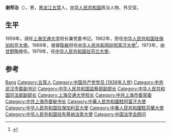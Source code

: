 '''谢邦治'''（{{bd|1916年||2008年|1月28日|catIdx=}}），男，[[黑龙江省|黑龙江]][[五常市|五常]]人，[[中华人民共和国|中华人民共和国]]政治人物、外交官。

== 生平 ==
1959年，调任[[上海交通大学|上海交通大学]]校长兼党委书记。1962年，担任[[中国驻保加利亚大使列表|中华人民共和国驻保加利亚大使]]。1969年，接替[[陈枫|陈枫]]担任[[中国驻阿富汗大使列表|中华人民共和国驻阿富汗大使]]<ref>{{cite web|author=中华人民共和国外交部|title=中国驻阿富汗历任大使|url=http://www.mfa.gov.cn/chn/pds/ziliao/wjrw/2167/2168/t9129.htm|publisher=中华人民共和国外交部|accessdate=2012-03-03}}</ref>。1973年，由[[甘野陶|甘野陶]]接任。1979年，任[[中国驻芬兰大使列表|中华人民共和国驻芬兰大使]]。

== 参考 ==
{{reflist}}

{{start box}}
{{s-edu}}
{{s-new}}
{{s-title|[[上海交通大学|上海交通大学]]校长|1959年-1963年}}
{{s-after|[[刘述周|刘述周]]}}
{{s-dip}}
{{succession box|[[朱其文|朱其文]]|[[赵禁|赵禁]]|[[中国驻保加利亚大使列表|中华人民共和国驻保加利亚大使]]|1962年8月-1967年2月}}
{{succession box|[[陈枫|陈枫]]|[[甘野陶|甘野陶]]|[[中国驻阿富汗大使列表|中华人民共和国驻阿富汗大使]]|1969年7月-1973年1月}}
{{succession box|首任|[[周敏_(外交官)|周敏]]|[[中国驻布基纳法索大使列表|中华人民共和国驻布吉納法索大使]]|1973年11月-1978年12月}}
{{succession box|[[张灿明|张灿明]]|[[孙盛渭|孙盛渭]]|[[中国驻芬兰大使列表|中华人民共和国驻芬兰大使]]|1979年3月-1980年3月}}
{{end box}}

{{中国政治人物小作品}}
{{Navboxes 
| title  = 谢邦治在[[中国法学会|中国法学会]]的职务
| list1  =
{{中国法学会第三届理事会}}
}}

{{Authority control}}
{{DEFAULTSORT:Xie谢}}
[[Category:谢姓|Bang]]
[[Category:五常人|Category:五常人]]
[[Category:中国共产党党员_(1936年入党)|Category:中国共产党党员 (1936年入党)]]
[[Category:中共武汉市委副书记|Category:中共武汉市委副书记]]
[[Category:中华人民共和国监察部副部长|Category:中华人民共和国监察部副部长]]
[[Category:中华人民共和国司法部副部长|Category:中华人民共和国司法部副部长]]
[[Category:上海交通大学校长|Category:上海交通大学校长]]
[[Category:中共上海市委常委|Category:中共上海市委常委]]
[[Category:中共上海市委秘书长|Category:中共上海市委秘书长]]
[[Category:中華人民共和國駐阿富汗大使|Category:中華人民共和國駐阿富汗大使]]
[[Category:中华人民共和国驻保加利亚大使|Category:中华人民共和国驻保加利亚大使]]
[[Category:中華人民共和國駐芬蘭大使|Category:中華人民共和國駐芬蘭大使]]
[[Category:中华人民共和国驻布基纳法索大使|Category:中华人民共和国驻布基纳法索大使]]
[[Category:中国法学会顾问|Category:中国法学会顾问]]